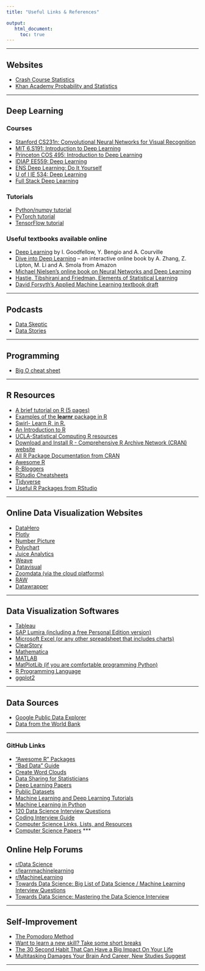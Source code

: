```yaml
---
title: "Useful Links & References"

output:
   html_document:
     toc: true
---
```


***


## Websites

* [Crash Course Statistics](https://www.youtube.com/playlist?list=PL8dPuuaLjXtNM_Y-bUAhblSAdWRnmBUcr){target="_blank"}
* [Khan Academy Probability and Statistics](https://www.youtube.com/channel/UCRXuOXLW3LcQLWvxbZiIZ0w/featured){target="_blank"}

***

## Deep Learning 

### Courses 
 
* [Stanford CS231n: Convolutional Neural Networks for Visual Recognition](http://cs231n.stanford.edu/)
* [MIT 6.S191: Introduction to Deep Learning](http://introtodeeplearning.com/)
* [Princeton COS 495: Introduction to Deep Learning](https://www.cs.princeton.edu/courses/archive/spring16/cos495/)
* [IDIAP EE559: Deep Learning](https://fleuret.org/ee559/)
* [ENS Deep Learning: Do It Yourself](https://mlelarge.github.io/dataflowr-web/dldiy_ens.html)
* [U of I IE 534: Deep Learning](https://courses.engr.illinois.edu/ie534/fa2019/)
* [Full Stack Deep Learning](https://course.fullstackdeeplearning.com/)

###  Tutorials

*    [Python/numpy tutorial](https://cs231n.github.io/python-numpy-tutorial/)
*    [PyTorch tutorial](https://pytorch.org/tutorials/)
*    [TensorFlow tutorial](https://www.tensorflow.org/tutorials/)

###  Useful textbooks available online

*    [Deep Learning](https://www.deeplearningbook.org/) by I. Goodfellow, Y. Bengio and A. Courville
*    [Dive into Deep Learning](http://d2l.ai/index.html) -- an interactive online book by A. Zhang, Z. Lipton, M. Li and A. Smola from Amazon
*    [Michael Nielsen's online book on Neural Networks and Deep Learning](http://neuralnetworksanddeeplearning.com/)
*    [Hastie, Tibshirani and Friedman, Elements of Statistical Learning](https://web.stanford.edu/~hastie/ElemStatLearn/)
*    [David Forsyth's Applied Machine Learning textbook draft](http://luthuli.cs.uiuc.edu/~daf/courses/AML-18/learning-book-19-April-18.pdf)

***
  
## Podcasts  

* [Data Skeptic](https://dataskeptic.com/) 
* [Data Stories](http://datastori.es/) 
  
***

## Programming

* [Big O cheat sheet](https://www.bigocheatsheet.com/)


***

  
## R Resources

* [A brief tutorial on R (5 pages)](https://d18ky98rnyall9.cloudfront.net/_d4bb66436b3204edbe8c93209dab051c_r_tutorial_spring18.pdf?Expires=1598313600&Signature=fPpq5baGIswe48stD82Qc8xurCAE~TlXCffhaA1uHPkRfm07rYL6e-ALJrp4A9R5ZUJUkIHCbatnn-1FRY3hDfx6Zep4eItWGskSy2oA6J2GXSiwI3~rtMdxAB9EzJ1I12XccvsKPYrrvn8cvg3c5T7w3E3PAUo7ioQ6JE5j-7g_&Key-Pair-Id=APKAJLTNE6QMUY6HBC5A)
* [Examples of the **learnr** package in R](https://rstudio.github.io/learnr/examples.html)
* [Swirl- Learn R, in R.](https://swirlstats.com/)
* [An Introduction to R](http://cran.r-project.org/doc/manuals/r-release/R-intro.html)
* [UCLA-Statistical Computing R resources](https://stats.idre.ucla.edu/r/)
* [Download and Install R - Comprehensive R Archive Network (CRAN) website](https://cran.r-project.org/){target="_blank"}
* [All R Package Documentation from CRAN](https://cran.r-project.org/web/packages/available_packages_by_name.html){target="_blank"}
* [Awesome R](https://awesome-r.com/){target="_blank"}  
* [R-Bloggers](https://www.r-bloggers.com/){target="_blank"}
* [RStudio Cheatsheets](https://www.rstudio.com/resources/cheatsheets/){target="_blank"}
* [Tidyverse](https://www.tidyverse.org/){target="_blank"}  
* [Useful R Packages from RStudio](https://support.rstudio.com/hc/en-us/articles/201057987-Quick-list-of-useful-R-packages){target="_blank"}

  
*** 

## Online Data Visualization Websites

*    [DataHero](http://datahero.com/)
*    [Plotly](http://plot.ly/)
*    [Number Picture](https://numberpicture.com/)
*    [Polychart](https://github.com/Polychart)
*    [Juice Analytics](http://www.juiceanalytics.com/)
*    [Weave](http://www.iweave.org/)
*    [Datavisual](http://datavisu.al/)
*    [Zoomdata (via the cloud platforms)](http://www.zoomdata.com/)
*    [RAW](http://rawgraphs.io/)
*    [Datawrapper](https://datawrapper.de/)


***

## Data Visualization Softwares
*    [Tableau](http://www.tableau.com/)
*    [SAP Lumira (including a free Personal Edition version)](http://www.sapstore.com/getlumira)
*    [Microsoft Excel (or any other spreadsheet that includes charts)](https://products.office.com/excel)
*    [ClearStory](http://www.clearstorydata.com/)
*    [Mathematica](http://www.wolfram.com/mathematica/)
*    [MATLAB](http://www.mathworks.com/products/matlab/)
*    [MatPlotLib (if you are comfortable programming Python)](http://matplotlib.org/)
*    [R Programming Language](https://www.r-project.org/)
*    [ggplot2](http://ggplot2.org/)

***

## Data Sources

*    [Google Public Data Explorer](http://www.google.com/publicdata/directory)
*    [Data from the World Bank](http://data.worldbank.org/)


***
### GitHub Links

* ["Awesome R" Packages](https://github.com/qinwf/awesome-R) 
* ["Bad Data" Guide](https://github.com/Quartz/bad-data-guide) 
* [Create Word Clouds](https://github.com/Lchiffon/wordcloud2) 
* [Data Sharing for Statisticians](https://github.com/jtleek/datasharing){target="_blank"}
* [Deep Learning Papers](https://github.com/terryum/awesome-deep-learning-papers){target="_blank"}
* [Public Datasets](https://github.com/awesomedata/awesome-public-datasets){target="_blank"} 
* [Machine Learning and Deep Learning Tutorials](https://github.com/ujjwalkarn/Machine-Learning-Tutorials){target="_blank"}
* [Machine Learning in Python](https://github.com/rasbt/python-machine-learning-book-2nd-edition){target="_blank"}
* [120 Data Science Interview Questions](https://github.com/kojino/120-Data-Science-Interview-Questions)
* [Coding Interview Guide](https://github.com/jwasham/coding-interview-university){target="_blank"}
* [Computer Science Links, Lists, and  Resources](https://github.com/sindresorhus/awesome){target="_blank"}
* [Computer Science Papers](https://github.com/papers-we-love/papers-we-love){target="_blank"}
***  
  
## Online Help Forums
* [r/Data Science](https://www.reddit.com/r/datascience/)
* [r/learnmachinelearning](https://www.reddit.com/r/learnmachinelearning/)
* [r/MachineLearning](https://www.reddit.com/r/MachineLearning/)
* [Towards Data Science: Big List of Data Science / Machine Learning Interview Questions](https://towardsdatascience.com/the-big-list-of-ds-ml-interview-resources-2db4f651bd63)
* [Towards Data Science: Mastering the Data Science Interview](https://towardsdatascience.com/mastering-the-data-science-interview-15f9c0a558a7)

***
## Self-Improvement

* [The Pomodoro Method](https://studytime.co.nz/study-advice/why-taking-study-breaks-is-important/)
* [Want to learn a new skill? Take some short breaks](https://www.ninds.nih.gov/News-Events/News-and-Press-Releases/Press-Releases/Want-learn-new-skill-Take-some-short-breaks%20)
* [The 30 Second Habit That Can Have a Big Impact On Your Life](https://www.huffpost.com/entry/the-30-second-habit-that-_b_4808632)
* [Multitasking Damages Your Brain And Career, New Studies Suggest](https://www.forbes.com/sites/travisbradberry/2014/10/08/multitasking-damages-your-brain-and-career-new-studies-suggest/#13fdddd056ee)

***













